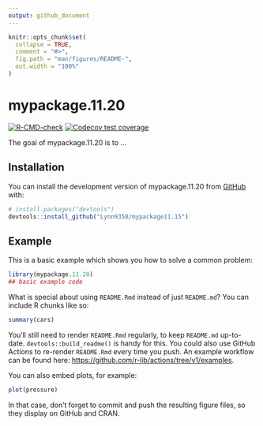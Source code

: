 ```yaml
---
output: github_document
---
```


<!-- README.md is generated from README.Rmd. Please edit that file -->

```r
knitr::opts_chunk$set(
  collapse = TRUE,
  comment = "#>",
  fig.path = "man/figures/README-",
  out.width = "100%"
)
```

# mypackage.11.20

<!-- badges: start -->
[![R-CMD-check](https://github.com/Lynn9358/mypackage11.15/actions/workflows/R-CMD-check.yaml/badge.svg)](https://github.com/Lynn9358/mypackage11.15/actions/workflows/R-CMD-check.yaml)
[![Codecov test coverage](https://codecov.io/gh/Lynn9358/mypackage11.15/branch/main/graph/badge.svg)](https://app.codecov.io/gh/Lynn9358/mypackage11.15?branch=main)
<!-- badges: end -->

The goal of mypackage.11.20 is to ...

## Installation

You can install the development version of mypackage.11.20 from [GitHub](https://github.com/) with:

``` r
# install.packages("devtools")
devtools::install_github("Lynn9358/mypackage11.15")
```

## Example

This is a basic example which shows you how to solve a common problem:

```r
library(mypackage.11.20)
## basic example code
```

What is special about using `README.Rmd` instead of just `README.md`? You can include R chunks like so:

```r
summary(cars)
```

You'll still need to render `README.Rmd` regularly, to keep `README.md` up-to-date. `devtools::build_readme()` is handy for this. You could also use GitHub Actions to re-render `README.Rmd` every time you push. An example workflow can be found here: <https://github.com/r-lib/actions/tree/v1/examples>.

You can also embed plots, for example:

```r
plot(pressure)
```

In that case, don't forget to commit and push the resulting figure files, so they display on GitHub and CRAN.
